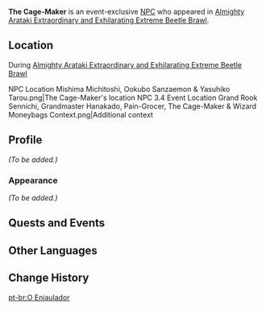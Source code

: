 {{Meta
<!-- Remove this template after adding the missing info -->
|missing_NPC_profile  = yes
}}
{{Character Infobox
|type             = Event NPC
|image            = NPC The Cage-Maker.png
|realname         = <!-- Optional, if different from in-game name -->
|deceased         = <!-- Past (for deceased prior to events of the game) or free response -->
|region           = Inazuma
|location         = Inazuma
|affiliation      = 
|title            = Hanakado's Technician

|ancestry         = <!-- Clan/family -->
|father           = 
|mother           = 
|spouse           = 
|sibling          = 
|child            = 
|relative         = 

|voiceEN          = 
|voiceCN          = 
|voiceJP          = 
|dialoguereward   = 
}}
'''The Cage-Maker''' is an event-exclusive [[NPC]] who appeared in [[Almighty Arataki Extraordinary and Exhilarating Extreme Beetle Brawl]].

==Location==
;During [[Almighty Arataki Extraordinary and Exhilarating Extreme Beetle Brawl]]
<gallery>
NPC Location Mishima Michitoshi, Ookubo Sanzaemon & Yasuhiko Tarou.png|The Cage-Maker's location
NPC 3.4 Event Location Grand Rook Sennichi, Grandmaster Hanakado, Pain-Grocer, The Cage-Maker & Wizard Moneybags Context.png|Additional context
</gallery>

==Profile==
<!--Detailed story/lore information goes here.-->
''(To be added.)''

===Appearance===
<!--Keep appearance section short and concise. Limit to 2 paragraphs with 3-4 sentences each.-->
''(To be added.)''

==Quests and Events==
{{Quests and Events}}
<!--
==Trivia==
* 
-->
==Other Languages==
{{Other Languages
|en      = The Cage-Maker
|zhs     = 「造笼师」
|zhs_rm  = "Zàolóng-shī"
|zht     = 「造籠師」
|zht_rm  = "Zàolóng-shī"
|zh_tl   = "Cage-Maker"
|ja      = 「籠作り」
|ja_rm   = "Kago-dzukuri"
|ja_tl   = "Cage-Maker"
|ko      = 「우리 제조 장인」
|ko_tl   = "Cage Making Master Artisan"
|es      = El Enjaulador
|es_tl   = The Cager
|fr      = Cageotier
|fr_tl   = Cage-Maker
|ru      = Жуколов
|ru_tl   = Beetle-Hunter
|th      = ช่างทำกรง
|th_rm   = 
|th_tl   = 
|vi      = Thợ Làm Lồng
|vi_tl   = 
|de      = „Käfigbauer“
|de_tl   = "Cage-Maker"
|id      = The Cage-Maker
|pt      = O Enjaulador
|pt_tl   = 
|tr      = Kafesçi
|tr_tl   = 
|it      = Maestro delle gabbie
|it_tl   = Master of the Cages
}}

==Change History==
{{Change History|3.4}}
<!--
==References==
{{Reflist}}
-->
[[pt-br:O Enjaulador]]